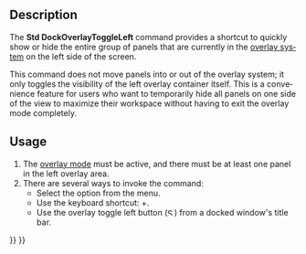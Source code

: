 <languages/>

<div lang="en" dir="ltr" class="mw-content-ltr">
{{Docnav
|[[Std_DockOverlayMouseTransparent|DockOverlayMouseTransparent]]
|[[Std_DockOverlayToggleRight|DockOverlayToggleRight]]
|[[Std_View_Menu|Std View Menu]]
|IconL=
|IconR=Std_DockOverlayToggleRight.svg
|IconC=Freecad.svg
}}
</div>

<div lang="en" dir="ltr" class="mw-content-ltr">
{{GuiCommand
|Name=Std DockOverlayToggleLeft
|MenuLocation=View → Dock panel overlay → Toggle left
|Workbenches=All
|Shortcut={{KEY|Ctrl}}+{{KEY|Left}}
|Version=1.0
|SeeAlso=[[Std_DockOverlayToggleRight]], [[Std_DockOverlayToggleTop]], [[Std_DockOverlayToggleBottom]], [[Std_DockOverlayAll]]
}}
</div>

<div lang="en" dir="ltr" class="mw-content-ltr">
==Description==
</div>

<div lang="en" dir="ltr" class="mw-content-ltr">
The '''Std DockOverlayToggleLeft''' command provides a shortcut to quickly show or hide the entire group of panels that are currently in the [[Std_DockOverlayAll|overlay system]] on the left side of the screen.
</div>

<div lang="en" dir="ltr" class="mw-content-ltr">
This command does not move panels into or out of the overlay system; it only toggles the visibility of the left overlay container itself. This is a convenience feature for users who want to temporarily hide all panels on one side of the view to maximize their workspace without having to exit the overlay mode completely.
</div>

<div lang="en" dir="ltr" class="mw-content-ltr">
==Usage==
</div>

<div lang="en" dir="ltr" class="mw-content-ltr">
# The [[Std_DockOverlayAll|overlay mode]] must be active, and there must be at least one panel in the left overlay area.
# There are several ways to invoke the command:
#* Select the {{MenuCommand|View → Dock panel overlay → Toggle left}} option from the menu.
#* Use the keyboard shortcut: {{KEY|Ctrl}}+{{KEY|Left}}.
#* Use the overlay toggle left button ([[File:Std DockOverlayToggleLeft.svg|12x12px]]) from a docked window's title bar.
</div>


<div lang="en" dir="ltr" class="mw-content-ltr">
{{Docnav
|[[Std_DockOverlayMouseTransparent|DockOverlayMouseTransparent]]
|[[Std_DockOverlayToggleRight|DockOverlayToggleRight]]
|[[Std_View_Menu|Std View Menu]]
|IconL=
|IconR=Std_DockOverlayToggleRight.svg
|IconC=Freecad.svg
}}
</div>

{{Std_Base_navi{{#translation:}}}}
{{Userdocnavi{{#translation:}}}}